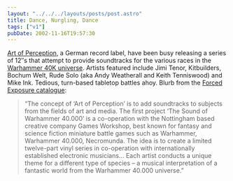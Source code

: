 ```yaml
---
layout: "../../../layouts/posts/post.astro"
title: Dance, Nurgling, Dance
tags: ["v1"]
pubDate: 2002-11-16T19:57:30
---
```


[Art of Perception][1], a German record label, have been busy releasing a series of 12&#8243;s that attempt to provide soundtracks for the various races in the [Warhammer 40K universe][2]. Artists featured include Jimi Tenor, Kitbuilders, Bochum Welt, Rude Solo (aka Andy Weatherall and Keith Tenniswood) and Mike Ink. Tedious, turn-based tabletop battles ahoy. Blurb from the [Forced Exposure catalogue][3]:

> &#8220;The concept of &#8216;Art of Perception&#8217; is to add soundtracks to subjects from the fields of art and media. The first project &#8216;The Sound of Warhammer 40.000&#8217; is a co-operation with the Nottingham based creative company Games Workshop, best known for fantasy and science fiction miniature battle games such as Warhammer, Warhammer 40.000, Necromunda. The idea is to create a limited twelve-part vinyl series in co-operation with internationally established electronic musicians&#8230; Each artist conducts a unique theme for a different type of species &#8211; a musical interpretation of a fantastic world from the Warhammer 40.000 universe.&#8221;

[1]: http://www.art-of-perception.com/
[2]: http://www.games-workshop.com/40kuniverse/40kuniverse.htm "Games Workshop: Warhammer 40K Universe ('Across the trackless depths of space, amongst a million worlds, there is only War!')"
[3]: http://www.forcedexposure.com/labels/art.of.perception.germany.html "Forced Exposure: Art of Perception"
